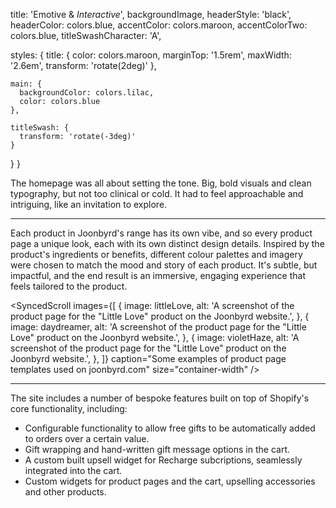 




  title: 'Emotive & _Interactive_',
  backgroundImage,
  headerStyle: 'black',
  headerColor: colors.blue,
  accentColor: colors.maroon,
  accentColorTwo: colors.blue,
  titleSwashCharacter: 'A',

styles: {
title: {
color: colors.maroon,
marginTop: '1.5rem',
maxWidth: '2.6em',
transform: 'rotate(2deg)'
},

    main: {
      backgroundColor: colors.lilac,
      color: colors.blue
    },

    titleSwash: {
      transform: 'rotate(-3deg)'
    }

}
}

The homepage was all about setting the tone. Big, bold visuals and clean typography, but not too clinical or cold. It had to feel approachable and intriguing, like an invitation to explore.

<ContentImage
  src={webOne}
  alt="A screenshot of the homepage the Joonbyrd website"
  caption="The joonbyrd.com homepage"
/>

---

Each product in Joonbyrd's range has its own vibe, and so every product page a unique look, each with its own distinct design details. Inspired by the product's ingredients or benefits, different colour palettes and imagery were chosen to match the mood and story of each product. It's subtle, but impactful, and the end result is an immersive, engaging experience that feels tailored to the product.

<SyncedScroll
  images={[
    {
      image: littleLove,
      alt: 'A screenshot of the product page for the "Little Love" product on the Joonbyrd website.',
    },
    {
      image: daydreamer,
      alt: 'A screenshot of the product page for the "Little Love" product on the Joonbyrd website.',
    },
    {
      image: violetHaze,
      alt: 'A screenshot of the product page for the "Little Love" product on the Joonbyrd website.',
    },
  ]}
  caption="Some examples of product page templates used on joonbyrd.com"
  size="container-width"
/>

---

The site includes a number of bespoke features built on top of Shopify's core functionality, including:

- Configurable functionality to allow free gifts to be automatically added to orders over a certain value.
- Gift wrapping and hand-written gift message options in the cart.
- A custom built upsell widget for Recharge subcriptions, seamlessly integrated into the cart.
- Custom widgets for product pages and the cart, upselling accessories and other products.


